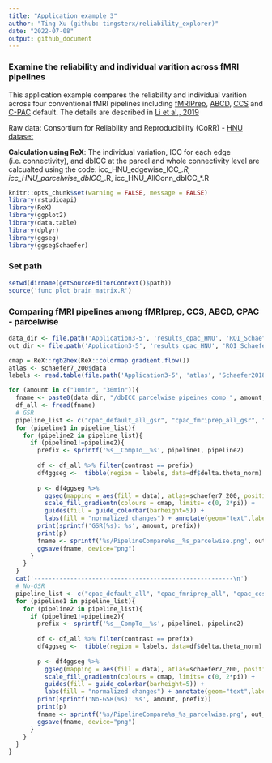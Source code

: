 ```yaml
---
title: "Application example 3"
author: "Ting Xu (github: tingsterx/reliability_explorer)"
date: "2022-07-08"
output: github_document
---
```


### Examine the reliability and individual varition across fMRI pipelines 

This application example compares the reliability and individual varition across four conventional fMRI pipelines including [fMRIPrep](https://fmriprep.org/en/stable/), [ABCD](https://www.biorxiv.org/content/10.1101/2021.07.09.451638v1), [CCS](https://www.sciencedirect.com/science/article/abs/pii/S2095927316305394) and [C-PAC](https://fcp-indi.github.io/docs/latest/user/index) default. The details are described in [Li et al., 2019](https://www.biorxiv.org/content/10.1101/2021.12.01.470790v1)

Raw data: Consortium for Reliability and Reproducibility (CoRR) - [HNU dataset]( http://fcon_1000.projects.nitrc.org/indi/CoRR/html/hnu_1.html)

**Calculation using ReX**: The individual variation, ICC for each edge (i.e. connectivity), and dbICC at the parcel and whole connectivity level are calcualted using the code: icc_HNU_edgewise_ICC_*.R, icc_HNU_parcelwise_dbICC_*.R, icc_HNU_AllConn_dbICC_*.R


```r
knitr::opts_chunk$set(warning = FALSE, message = FALSE) 
library(rstudioapi)
library(ReX)
library(ggplot2)
library(data.table)
library(dplyr)
library(ggseg)
library(ggsegSchaefer)
```

### Set path
```r
setwd(dirname(getSourceEditorContext()$path))
source('func_plot_brain_matrix.R')
```


### Comparing fMRI pipelines among fMRIprep, CCS, ABCD, CPAC - parcelwise
```r
data_dir <- file.path('Application3-5', 'results_cpac_HNU', 'ROI_Schaefer200', 'rex_dbICC_per_parcel')
out_dir <- file.path('Application3-5', 'results_cpac_HNU', 'ROI_Schaefer200', 'rex_dbICC_per_parcel_plot')

cmap = ReX::rgb2hex(ReX::colormap.gradient.flow())
atlas <- schaefer7_200$data
labels <- read.table(file.path('Application3-5', 'atlas', 'Schaefer2018_200Parcels_7Networks_labels_MatchedTo_ggseg.txt'), header = TRUE)[,1]

for (amount in c("10min", "30min")){
  fname <- paste0(data_dir, "/dbICC_parcelwise_pipeines_comp_", amount, ".csv")
  df_all <- fread(fname)
  # GSR
  pipeline_list <- c("cpac_default_all_gsr", "cpac_fmriprep_all_gsr", "cpac_ccs_all_gsr", "cpac_abcd_all_gsr")
  for (pipeline1 in pipeline_list){
    for (pipeline2 in pipeline_list){
      if (pipeline1!=pipeline2){
        prefix <- sprintf('%s__CompTo__%s', pipeline1, pipeline2)
        
        df <- df_all %>% filter(contrast == prefix)
        df4ggseg <-  tibble(region = labels, data=df$delta.theta_norm)
        
        p <- df4ggseg %>% 
          ggseg(mapping = aes(fill = data), atlas=schaefer7_200, position="stacked") +
          scale_fill_gradientn(colours = cmap, limits= c(0, 2*pi)) +
          guides(fill = guide_colorbar(barheight=5)) +
          labs(fill = "normalized changes") + annotate(geom="text",label=NULL)
        print(sprintf('GSR(%s): %s', amount, prefix))
        print(p)
        fname <- sprintf('%s/PipelineCompare%s__%s_parcelwise.png', out_dir, amount, prefix)
        ggsave(fname, device="png")
      }
    }
  }
  cat('-------------------------------------------------------\n')
  # No-GSR
  pipeline_list <- c("cpac_default_all", "cpac_fmriprep_all", "cpac_ccs_all", "cpac_abcd_all")
  for (pipeline1 in pipeline_list){
    for (pipeline2 in pipeline_list){
      if (pipeline1!=pipeline2){
        prefix <- sprintf('%s__CompTo__%s', pipeline1, pipeline2)
        
        df <- df_all %>% filter(contrast == prefix)
        df4ggseg <-  tibble(region = labels, data=df$delta.theta_norm)
        
        p <- df4ggseg %>% 
          ggseg(mapping = aes(fill = data), atlas=schaefer7_200, position="stacked") +
          scale_fill_gradientn(colours = cmap, limits= c(0, 2*pi)) +
          guides(fill = guide_colorbar(barheight=5)) +
          labs(fill = "normalized changes") + annotate(geom="text",label=NULL)
        print(sprintf('No-GSR(%s): %s', amount, prefix))
        print(p)
        fname <- sprintf('%s/PipelineCompare%s_%s_parcelwise.png', out_dir, amount, prefix)
        ggsave(fname, device="png")
      }
    }
  }
}
  
```

